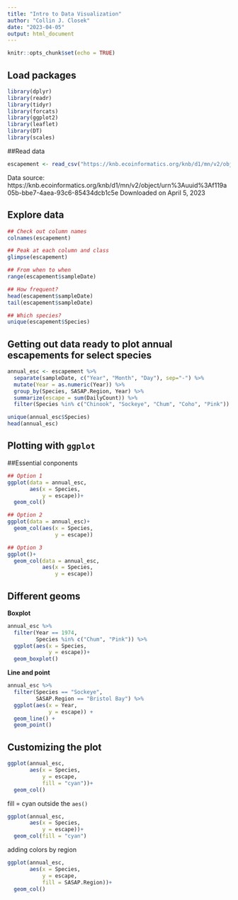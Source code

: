 ```yaml
---
title: "Intro to Data Visualization"
author: "Collin J. Closek"
date: "2023-04-05"
output: html_document
---
```


```r
knitr::opts_chunk$set(echo = TRUE)
```

## Load packages
```r
library(dplyr)
library(readr)
library(tidyr)
library(forcats)
library(ggplot2)
library(leaflet)
library(DT)
library(scales)
```

##Read data
```r
escapement <- read_csv("https://knb.ecoinformatics.org/knb/d1/mn/v2/object/urn%3Auuid%3Af119a05b-bbe7-4aea-93c6-85434dcb1c5e")
```

Data source: https://knb.ecoinformatics.org/knb/d1/mn/v2/object/urn%3Auuid%3Af119a05b-bbe7-4aea-93c6-85434dcb1c5e
Downloaded on April 5, 2023

## Explore data
```r
## Check out column names
colnames(escapement)

## Peak at each column and class
glimpse(escapement)

## From when to when
range(escapement$sampleDate)

## How frequent?
head(escapement$sampleDate)
tail(escapement$sampleDate)

## Which species?
unique(escapement$Species)
```

## Getting out data ready to plot annual escapements for select species
```r
annual_esc <- escapement %>% 
  separate(sampleDate, c("Year", "Month", "Day"), sep="-") %>% 
  mutate(Year = as.numeric(Year)) %>% 
  group_by(Species, SASAP.Region, Year) %>% 
  summarize(escape = sum(DailyCount)) %>%
  filter(Species %in% c("Chinook", "Sockeye", "Chum", "Coho", "Pink"))

unique(annual_esc$Species)
head(annual_esc)

```

## Plotting with `ggplot`

##Essential conponents
```r
## Option 1
ggplot(data = annual_esc,
       aes(x = Species,
           y = escape))+
  geom_col()

## Option 2
ggplot(data = annual_esc)+
  geom_col(aes(x = Species, 
               y = escape))

## Option 3
ggplot()+
  geom_col(data = annual_esc,
           aes(x = Species, 
               y = escape))
```


## Different geoms

**Boxplot**
```r

annual_esc %>% 
  filter(Year == 1974, 
         Species %in% c("Chum", "Pink")) %>% 
  ggplot(aes(x = Species,
             y = escape))+
  geom_boxplot()
```


**Line and point**
```r
annual_esc %>% 
  filter(Species == "Sockeye",
         SASAP.Region == "Bristol Bay") %>% 
  ggplot(aes(x = Year,
             y = escape)) +
  geom_line() +
  geom_point()
```


## Customizing the plot
```r
ggplot(annual_esc, 
       aes(x = Species,
           y = escape,
           fill = "cyan"))+
  geom_col()
```

fill = cyan outside the `aes()`
```r

ggplot(annual_esc, 
       aes(x = Species,
           y = escape))+
  geom_col(fill = "cyan")
```

adding colors by region
```r
ggplot(annual_esc,
       aes(x = Species,
           y = escape, 
           fill = SASAP.Region))+
  geom_col()
```


